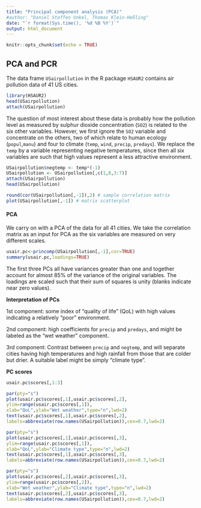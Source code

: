 ```yaml
---
title: "Principal component analysis (PCA)"
#author: "Daniel Steffen Unkel, Thomas Klein-Heßling"
date: "`r format(Sys.time(), '%d %B %Y')`"
output: html_document
---
```

 
```r
knitr::opts_chunk$set(echo = TRUE)
```


## PCA and PCR



The data frame `USairpollution` in the R package `HSAUR2` contains air pollution data of 41 US cities. 

```r
library(HSAUR2)
head(USairpollution)
attach(USairpollution)
```

The question of most interest about these data is probably how the pollution level as measured by sulphur dioxide concentration (`SO2`) is related to the six other variables. However, we first ignore the `SO2` variable and concentrate on the others, two of which relate to human ecology (`popul`,`manu`) and four to climate (`temp`, `wind`, `precip`, `predays`). We replace the `temp` by a variable representing negative temperatures, since then all six variables are such that high values represent a less attractive environment.

```r
USairpollution$negtemp <- temp*(-1)
USairpollution <- USairpollution[,c(1,8,3:7)]
attach(USairpollution)
head(USairpollution)
```

```r
round(cor(USairpollution[,-1]),2) # sample correlation matrix
plot(USairpollution[,-1]) # matrix scatterplot
```


#### PCA

We carry on with a PCA of the data for all 41 cities. We take the correlation matrix as an input for PCA as the six variables are measured on very different scales.

```r
usair.pc<-princomp(USairpollution[,-1],cor=TRUE) 
summary(usair.pc,loadings=TRUE)
```

The first three PCs all have variances greater than one 
and together account for almost 85% of the variance of the original variables. The loadings are scaled such that their sum of squares is unity (blanks indicate near zero values).

**Interpretation of PCs**

1st component: some index of "quality of life" (QoL) with high values indicating a relatively "poor" environment.

2nd component: high coefficients for `precip` and `predays`, and might be labeled as the "wet weather" component.

3rd component: Contrast between `precip` and `negtemp`, and will separate cities having high temperatures and high rainfall from those that are colder but drier. A suitable label might be simply "climate type".

**PC scores**

```r
usair.pc$scores[,1:3]
```

```r
par(pty="s")
plot(usair.pc$scores[,1],usair.pc$scores[,2],
ylim=range(usair.pc$scores[,1]),
xlab="QoL",ylab="Wet weather",type="n",lwd=2)
text(usair.pc$scores[,1],usair.pc$scores[,2],
labels=abbreviate(row.names(USairpollution)),cex=0.7,lwd=2)

par(pty="s")
plot(usair.pc$scores[,1],usair.pc$scores[,3],
ylim=range(usair.pc$scores[,1]),
xlab="QoL",ylab="Climate type",type="n",lwd=2)
text(usair.pc$scores[,1],usair.pc$scores[,3],
labels=abbreviate(row.names(USairpollution)),cex=0.7,lwd=2)

par(pty="s")
plot(usair.pc$scores[,2],usair.pc$scores[,3],
ylim=range(usair.pc$scores[,2]),
xlab="Wet weather",ylab="Climate type",type="n",lwd=2)
text(usair.pc$scores[,2],usair.pc$scores[,3],
labels=abbreviate(row.names(USairpollution)),cex=0.7,lwd=2)
```
